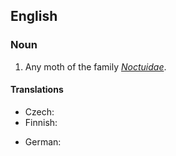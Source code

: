 ==English==

===Noun===
{{en-noun|sg=[[owlet]] [[moth]]}}

# Any moth of the family ''[[Noctuidae]]''.

====Translations====
{{trans-top|moth of family Noctuidae}}
* Czech: {{t-|cs|noční můra|f}}
* Finnish: {{t-|fi|yökkönen}}
{{trans-mid}}
* German: {{t+|de|Eule|f}}
{{trans-bottom}}